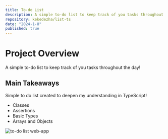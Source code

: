 ```yaml
---
title: To-do List
description: A simple to-do list to keep track of you tasks throughout the day!
repository: kekedezha/list-ts
date: "2024-1-8"
published: true
---
```


# Project Overview

A simple to-do list to keep track of you tasks throughout the day!

## Main Takeaways

Simple to do list created to deepen my understanding in TypeScript!

- Classes
- Assertions
- Basic Types
- Arrays and Objects

![to-do list web-app](/project_images/to-do.png)

